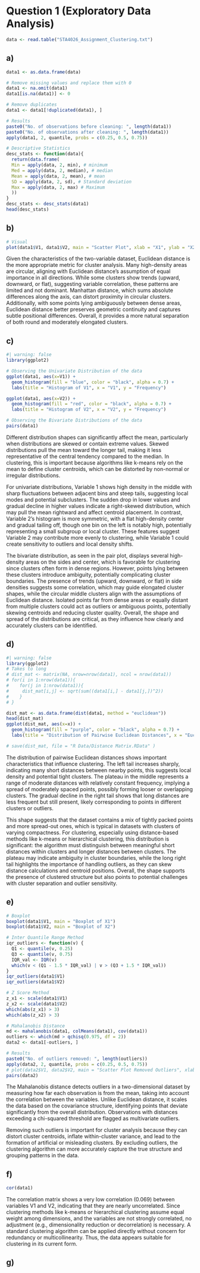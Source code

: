# Question 1 (Exploratory Data Analysis)

```r
data <- read.table("STA4026_Assignment_Clustering.txt")
```

## a)

```r
data1 <- as.data.frame(data)

# Remove missing values and replace them with 0
data1 <- na.omit(data1)
data1[is.na(data1)] <- 0

# Remove duplicates
data1 <- data1[!duplicated(data1), ]

# Results
paste0("No. of observations before cleaning: ", length(data1))
paste0("No. of observations after cleaning: ", length(data1))
apply(data1, 2, quantile, probs = c(0.25, 0.5, 0.75))

# Descriptive Statistics
desc_stats <- function(data){
  return(data.frame(
  Min = apply(data, 2, min), # minimum
  Med = apply(data, 2, median), # median
  Mean = apply(data, 2, mean), # mean
  SD = apply(data, 2, sd), # Standard deviation
  Max = apply(data, 2, max) # Maximum
  ))
}
desc_stats <- desc_stats(data1)
head(desc_stats)
```

## b)

```r
# Visual
plot(data1$V1, data1$V2, main = "Scatter Plot", xlab = "X1", ylab = "X2")
```

Given the characteristics of the two-variable dataset, Euclidean distance is the more appropriate metric for cluster analysis. Many high-density areas are circular, aligning with Euclidean distance's assumption of equal importance in all directions. While some clusters show trends (upward, downward, or flat), suggesting variable correlation, these patterns are limited and not dominant. Manhattan distance, which sums absolute differences along the axis, can distort proximity in circular clusters. Additionally, with some points lying ambiguously between dense areas, Euclidean distance better preserves geometric continuity and captures subtle positional differences. Overall, it provides a more natural separation of both round and moderately elongated clusters.

## c)

```r
#| warning: false
library(ggplot2)

# Observing the Univariate Distribution of the data
ggplot(data1, aes(x=V1)) +
  geom_histogram(fill = "blue", color = "black", alpha = 0.7) +
  labs(title = "Histogram of V1", x = "V1", y = "Frequency")

ggplot(data1, aes(x=V2)) +
  geom_histogram(fill = "red", color = "black", alpha = 0.7) +
  labs(title = "Histogram of V2", x = "V2", y = "Frequency")

# Observing the Bivariate Distributions of the data
pairs(data1)
```

Different distribution shapes can significantly affect the mean, particularly when distributions are skewed or contain extreme values. Skewed distributions pull the mean toward the longer tail, making it less representative of the central tendency compared to the median. In clustering, this is important because algorithms like k-means rely on the mean to define cluster centroids, which can be distorted by non-normal or irregular distributions.

For univariate distributions, Variable 1 shows high density in the middle with sharp fluctuations between adjacent bins and steep tails, suggesting local modes and potential subclusters. The sudden drop in lower values and gradual decline in higher values indicate a right-skewed distribution, which may pull the mean rightward and affect centroid placement. In contrast, Variable 2's histogram is more symmetric, with a flat high-density center and gradual tailing off, though one bin on the left is notably high, potentially representing a small subgroup or local cluster. These features suggest Variable 2 may contribute more evenly to clustering, while Variable 1 could create sensitivity to outliers and local density shifts.

The bivariate distribution, as seen in the pair plot, displays several high-density areas on the sides and center, which is favorable for clustering since clusters often form in dense regions. However, points lying between these clusters introduce ambiguity, potentially complicating cluster boundaries. The presence of trends (upward, downward, or flat) in side densities suggests some correlation, which may guide elongated cluster shapes, while the circular middle clusters align with the assumptions of Euclidean distance. Isolated points far from dense areas or equally distant from multiple clusters could act as outliers or ambiguous points, potentially skewing centroids and reducing cluster quality. Overall, the shape and spread of the distributions are critical, as they influence how clearly and accurately clusters can be identified.

## d)

```r
#| warning: false
library(ggplot2)
# Takes to long
# dist_mat <- matrix(NA, nrow=nrow(data1), ncol = nrow(data1))
# for(i in 1:nrow(data1)){
#    for(j in 1:nrow(data1)){
#     dist_mat[i,j] <- sqrt(sum((data1[i,] - data1[j,])^2)) 
#    }
# }

dist_mat <- as.data.frame(dist(data1, method = "euclidean"))
head(dist_mat)
ggplot(dist_mat, aes(x=x)) +
  geom_histogram(fill = "purple", color = "black", alpha = 0.7) +
  labs(title = "Distribution of Pairwise Euclidean Distances", x = "Euclidean Distances", y = "Frequency")

# save(dist_mat, file = "R Data/Distance Matrix.RData" )
```

The distribution of pairwise Euclidean distances shows important characteristics that influence clustering. The left tail increases sharply, indicating many short distances between nearby points, this suggests local density and potential tight clusters. The plateau in the middle represents a range of moderate distances with relatively constant frequency, implying a spread of moderately spaced points, possibly forming looser or overlapping clusters. The gradual decline in the right tail shows that long distances are less frequent but still present, likely corresponding to points in different clusters or outliers.

This shape suggests that the dataset contains a mix of tightly packed points and more spread-out ones, which is typical in datasets with clusters of varying compactness. For clustering, especially using distance-based methods like k-means or hierarchical clustering, this distribution is significant: the algorithm must distinguish between meaningful short distances within clusters and longer distances between clusters. The plateau may indicate ambiguity in cluster boundaries, while the long right tail highlights the importance of handling outliers, as they can skew distance calculations and centroid positions. Overall, the shape supports the presence of clustered structure but also points to potential challenges with cluster separation and outlier sensitivity.

## e)

```r
# Boxplot
boxplot(data1$V1, main = "Boxplot of X1")
boxplot(data1$V2, main = "Boxplot of X2")

# Inter Quantile Range Method
iqr_outliers <- function(v) {
  Q1 <- quantile(v, 0.25)
  Q3 <- quantile(v, 0.75)
  IQR_val <- IQR(v)
  which(v < (Q1 - 1.5 * IQR_val) | v > (Q3 + 1.5 * IQR_val))
}
iqr_outliers(data1$V1) 
iqr_outliers(data1$V2) 

# Z Score Method
z_x1 <- scale(data1$V1)
z_x2 <- scale(data1$V2)
which(abs(z_x1) > 3)
which(abs(z_x2) > 3)

# Mahalanobis Distance
md <- mahalanobis(data1, colMeans(data1), cov(data1))
outliers <- which(md > qchisq(0.975, df = 2))
data2 <- data1[-outliers, ]

# Results
paste0("No. of outliers removed: ", length(outliers))
apply(data2, 2, quantile, probs = c(0.25, 0.5, 0.75))
# plot(data2$V1, data2$V2, main = "Scatter Plot Removed Outliers", xlab = "X1", ylab = "X2")
pairs(data2)
```

The Mahalanobis distance detects outliers in a two-dimensional dataset by measuring how far each observation is from the mean, taking into account the correlation between the variables. Unlike Euclidean distance, it scales the data based on the covariance structure, identifying points that deviate significantly from the overall distribution. Observations with distances exceeding a chi-squared threshold are flagged as multivariate outliers.

Removing such outliers is important for cluster analysis because they can distort cluster centroids, inflate within-cluster variance, and lead to the formation of artificial or misleading clusters. By excluding outliers, the clustering algorithm can more accurately capture the true structure and grouping patterns in the data.

## f)

```r
cor(data1)
```

The correlation matrix shows a very low correlation (0.069) between variables V1 and V2, indicating that they are nearly uncorrelated. Since clustering methods like k-means or hierarchical clustering assume equal weight among dimensions, and the variables are not strongly correlated, no adjustment (e.g., dimensionality reduction or decorrelation) is necessary. A standard clustering algorithm can be applied directly without concern for redundancy or multicollinearity. Thus, the data appears suitable for clustering in its current form.

## g)

```r

```
